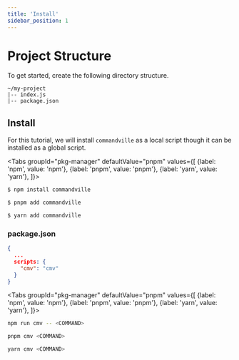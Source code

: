 ```yaml
---
title: 'Install'
sidebar_position: 1
---
```



# Project Structure

To get started, create the following directory structure.

```
~/my-project
|-- index.js
|-- package.json
```

## Install

For this tutorial, we will install `commandville` as a local script though
it can be installed as a global script.

<Tabs
  groupId="pkg-manager"
  defaultValue="pnpm"
  values={[
    {label: 'npm', value: 'npm'},
    {label: 'pnpm', value: 'pnpm'},
    {label: 'yarn', value: 'yarn'},
  ]}>
  <TabItem value="npm">

```bash title="~/my-project"
$ npm install commandville
```

  </TabItem>
  <TabItem value="pnpm">

```bash title="~/my-project"
$ pnpm add commandville
```

  </TabItem>
  <TabItem value="yarn">

```bash title="~/my-project"
$ yarn add commandville
```

  </TabItem>
</Tabs>

### package.json

```json title="package.json"
{
  ...
  scripts: {
    "cmv": "cmv"
  }
}
```

<Tabs
  groupId="pkg-manager"
  defaultValue="pnpm"
  values={[
    {label: 'npm', value: 'npm'},
    {label: 'pnpm', value: 'pnpm'},
    {label: 'yarn', value: 'yarn'},
  ]}>
  <TabItem value="npm">

```bash title="npm"
npm run cmv -- <COMMAND>
```

  </TabItem>
  <TabItem value="pnpm">

```bash title="pnpm"
pnpm cmv <COMMAND>
```

  </TabItem>
  <TabItem value="yarn">

```bash title="yarn"
yarn cmv <COMMAND>
```

  </TabItem>
</Tabs>
